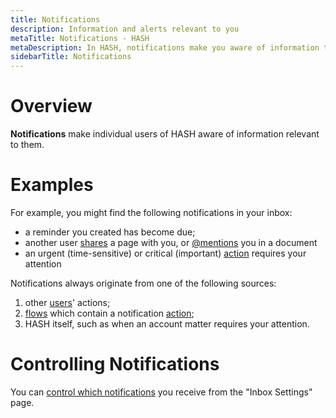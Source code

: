 ```yaml
---
title: Notifications
description: Information and alerts relevant to you
metaTitle: Notifications - HASH
metaDescription: In HASH, notifications make you aware of information that is time-sensitive, important, or which may otherwise be of interest
sidebarTitle: Notifications
---
```


# Overview

**Notifications** make individual users of HASH aware of information relevant to them.

# Examples

For example, you might find the following notifications in your inbox:

- a reminder you created has become due;
- another user [shares](/guide/sharing) a page with you, or [@mentions](/guide/webs/users#mention) you in a document
- an urgent (time-sensitive) or critical (important) [action](/guide/inbox/actions) requires your attention

Notifications always originate from one of the following sources:

1. other [users](/guide/webs/users)' actions;
1. [flows](/guide/flows) which contain a notification [action](/guide/flows/actions#notification);
1. HASH itself, such as when an account matter requires your attention.

# Controlling Notifications

You can [control which notifications](/guide/account/notifications) you receive from the "Inbox Settings" page.


